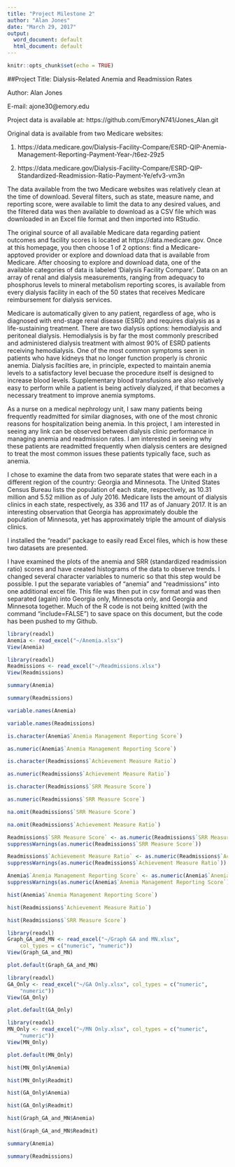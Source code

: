 ```yaml
---
title: "Project Milestone 2"
author: "Alan Jones"
date: "March 29, 2017"
output:
  word_document: default
  html_document: default
---
```

```r
knitr::opts_chunk$set(echo = TRUE)
```
##Project
Title: Dialysis-Related Anemia and Readmission Rates

Author: Alan Jones

E-mail: ajone30@emory.edu

Project data is available at: https://github.com/EmoryN741/Jones_Alan.git

Original data is available from two Medicare websites:

1. https://data.medicare.gov/Dialysis-Facility-Compare/ESRD-QIP-Anemia-Management-Reporting-Payment-Year-/t6ez-29z5

2. https://data.medicare.gov/Dialysis-Facility-Compare/ESRD-QIP-Standardized-Readmission-Ratio-Payment-Ye/efv3-vm3n

The data available from the two Medicare websites was relatively clean at the time of download. Several filters, such as state, measure name, and reporting score, were available to limit the data to any desired values, and the filtered data was then available to download as a CSV file which was downloaded in an Excel file format and then imported into RStudio.

The original source of all available Medicare data regarding patient outcomes and facility scores is located at https://data.medicare.gov. Once at this homepage, you then choose 1 of 2 options: find a Medicare-apptoved provider or explore and download data that is available from Medicare. After choosing to explore and download data, one of the available categories of data is labeled 'Dialysis Facility Compare'. Data on an array of renal and dialysis measurements, ranging from adequacy to phosphorus levels to mineral metabolism reporting scores, is available from every dialysis facility in each of the 50 states that receives Medicare reimbursement for dialysis services. 

Medicare is automatically given to any patient, regardless of age, who is diagnosed with end-stage renal disease (ESRD) and requires dialysis as a life-sustaining treatment. There are two dialysis options: hemodialysis and peritoneal dialysis. Hemodialysis is by far the most commonly prescribed and administered dialysis treatment with almost 90% of ESRD patients receiving hemodialysis. One of the most common symptoms seen in patients who have kidneys that no longer function properly is chronic anemia. Dialysis facilties are, in principle, expected to maintain anemia levels to a satisfactory level becuase the procedure itself is designed to increase blood levels. Supplementary blood transfusions are also relatively easy to perform while a patient is being actively dialyzed, if that becomes a necessary treatment to improve anemia symptoms.

As a nurse on a medical nephrology unit, I saw many patients being frequently readmitted for similar diagnoses, with one of the most chronic reasons for hospitalization being anemia. In this project, I am interested in seeing any link can be observed between dialysis clinic performance in managing anemia and readmission rates. I am interested in seeing why these patients are readmitted frequently when dialysis centers are designed to treat the most common issues these patients typically face, such as anemia.

I chose to examine the data from two separate states that were each in a different region of the country: Georgia and Minnesota. The United States Census Bureau lists the population of each state, respectively, as 10.31 million and 5.52 million as of July 2016. Medicare lists the amount of dialysis clinics in each state, respectively, as 336 and 117 as of January 2017. It is an interesting observation that Georgia has approximately double the population of Minnesota, yet has approximately triple the amount of dialysis clinics. 

I installed the "readxl" package to easily read Excel files, which is how these two datasets are presented.

I have examined the plots of the anemia and SRR (standardized readmission ratio) scores and have created histograms of the data to observe trends. I changed several character variables to numeric so that this step would be possible. I put the separate variables of "anemia" and "readmissions" into one additional excel file. This file was then put in csv format and was then separated (again) into Georgia only, Minnesota only, and Georgia and Minnesota together. Much of the R code is not being knitted (with the command "include=FALSE") to save space on this document, but the code has been pushed to my Github.

```r
library(readxl)
Anemia <- read_excel("~/Anemia.xlsx")
View(Anemia)
```

```r
library(readxl)
Readmissions <- read_excel("~/Readmissions.xlsx")
View(Readmissions)
```

```r
summary(Anemia)
```

```r
summary(Readmissions)
```

```r
variable.names(Anemia)
```

```r
variable.names(Readmissions)
```

```r
is.character(Anemia$`Anemia Management Reporting Score`)
```
```r
as.numeric(Anemia$`Anemia Management Reporting Score`)
```

```r
is.character(Readmissions$`Achievement Measure Ratio`)
```
```r
as.numeric(Readmissions$`Achievement Measure Ratio`)
```
```r
is.character(Readmissions$`SRR Measure Score`)
```
```r
as.numeric(Readmissions$`SRR Measure Score`)
```

```r
na.omit(Readmissions$`SRR Measure Score`)
```

```r
na.omit(Readmissions$`Achievement Measure Ratio`)
```

```r
Readmissions$`SRR Measure Score` <- as.numeric(Readmissions$`SRR Measure Score`)
suppressWarnings(as.numeric(Readmissions$`SRR Measure Score`))
```

```r
Readmissions$`Achievement Measure Ratio` <- as.numeric(Readmissions$`Achievement Measure Ratio`)
suppressWarnings(as.numeric(Readmissions$`Achievement Measure Ratio`))
```

```r
Anemia$`Anemia Management Reporting Score` <- as.numeric(Anemia$`Anemia Management Reporting Score`)
suppressWarnings(as.numeric(Anemia$`Anemia Management Reporting Score`))
```

```r
hist(Anemia$`Anemia Management Reporting Score`)
```
```r
hist(Readmissions$`Achievement Measure Ratio`)
```
```r
hist(Readmissions$`SRR Measure Score`)
```
```r
library(readxl)
Graph_GA_and_MN <- read_excel("~/Graph GA and MN.xlsx", 
    col_types = c("numeric", "numeric"))
View(Graph_GA_and_MN)
```

```r
plot.default(Graph_GA_and_MN)
```

```r
library(readxl)
GA_Only <- read_excel("~/GA Only.xlsx", col_types = c("numeric", 
    "numeric"))
View(GA_Only)
```

```r
plot.default(GA_Only)
```

```r
library(readxl)
MN_Only <- read_excel("~/MN Only.xlsx", col_types = c("numeric", 
    "numeric"))
View(MN_Only)
```

```r
plot.default(MN_Only)
```

```r
hist(MN_Only$Anemia)
```

```r
hist(MN_Only$Readmit)
```

```r
hist(GA_Only$Anemia)
```

```r
hist(GA_Only$Readmit)
```

```r
hist(Graph_GA_and_MN$Anemia)
```

```r
hist(Graph_GA_and_MN$Readmit)
```
```r
summary(Anemia)
```

```r
summary(Readmissions)
```

